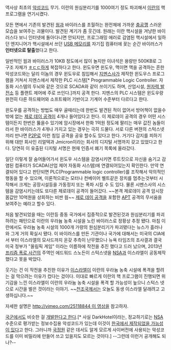 역사상 최초의 [[악성코드]] 무기.
이란의 원심분리기를 1000여기 정도 파괴해서 [[이란]]의 핵 프로그램을 연기시켰다.

모든 면에서 기존의 발견된 [[웜]]과 바이러스를 초월하는 완전체에 가까운 [[충공깽]] 스러운 모습을 보여주는 괴물이다.  발견된 계기가 좀 웃긴데. 원래는 이란 핵시설을 겨냥한 바이러스다 보니 인터넷에 돌아다니면 안되지만, 프로그래밍 에러로 감염된 핵시설에서 일하던 엔지니어가 핵시설에서 쓰던 [[USB 메모리]]를 자기집 컴퓨터에 꽂는 순간 바이러스가 '''인터넷으로 탈출'''했다고 한다.  

일반적인 웜과 바이러스가 10KB 정도에서 많이 놀지만 이녀석은 용량만 500KB로 그 구조 자체가 [[ㅎㄷㄷ]]하게 복잡하다고 한다. 윈도우면 윈도우, 맥이면 맥을 공격하는 흔한 악성코드와는 달리 이놈의 경우 윈도우로 침입해서 [[지멘스]]사가 제작한 윈도우스 프로그램을 거쳐서 지멘스에서 제작한 PLC 시스템[* Programmable Logic Controller. 자동화 시스템의 두뇌와 같은 것으로 SCADA와 같이 쓰이기도 하며, 산업시설, [[원자력 발전소]] 등 플랜트 제어에 주로 쓰인다.]까지 공격 한다. 지멘스의 PLC 시스템은 윈도우랑 완전히 다른 하드웨어와 소프트웨어 기반이고 기계어 수준부터 다르다고 한다.

윈도우를 공격하는 방법도 매우 골때리는데 한번도 발견된 적이 없어서 방어책이 없을수 밖에 없는 [[제로 데이 공격]]이 4개나 들어있다고 한다. 이 제로데이 공격의 경우 어떤 시스템이든지 한번은 뚫을수 있기에 암시장에서 한화 1억원 정도에 팔리는 매우 값진 놈들이라서 한 바이러스가 4개나 가지고 있는 경우는 극히 드물다. 서로 다른 버젼의 스턱스넷끼리 만나면 [[P2P]]로 이런 침입 공격을 공유 할수도 있다고 한다. 거기다 감지를 피하기 위해 대만 회사인 리얼텍과 Jmicron이라는 회사의 디지털 서명까지 갖고 있었다고 한다. 당연히 이 유출된 디지털 서명은 현재 인증서 폐기 목록에 올라갔다. 

일단 이렇게 잘 숨어들어가서 윈도우 시스템을 감염시키면 루트킷으로 자신을 숨기고 감염된 컴퓨터가 SCADA(산업 제어 자동화 시스템)에 연결되어있는지 확인한다. 만약 연결되어 있다고 판단되면 PLC(Programmable logic controller)를 조작해서 악의적인 행동을 할 수 있으며, 이론적으로는 모터나 컨베이어 벨트같은 장치를 멈추는것부터 시작해서 크게는 공장시설등을 가동정지 또는 폭파 시킬 수 도 있다. 물론 시멘스사의 시스템을 감염시키는데도 또다른 제로데이 공격이 들어갔다.  ~~본격 제로데이 공격 암시장 몸값만 10억원을 상회하는 비싼 웜~~ [[제로 데이 공격]]을 포함한 [[APT]] 공격의 무서움을 보여주는 예라고 할수 있다.

처음 발견되었을 때는 이란등 중동 국가에서 집중적으로 발견된것과 원심분리기를 파괴하려는 패턴으로 이란의 우라늄 농축 시설을 노린 바이러스로 정황상 추정 됐다. 마침 이란에서도 우라늄 농축 시설의 1000개 가량의 원심분리기가 파괴됐다는 뉴스가 흘러나와 그게 거의 확실시 됐다. 이 바이러스를 만든 기관이나 국가에 대해서는 미국의 CIA에서 부터 이스라엘의 모사드까지 온갖 추측이 난무했으나 뉴욕 타임즈의 조사결과 결국 미국 정부가 "올림픽 게임" 이라는 이름하에 작전을 추진 했다고 드러 났으며, 2013년 [[프리즘 폭로 사건]]의 주역인 에드워드 스노든이 스턱스넷을 [[NSA]]과 이스라엘이 공동제작했다고 못을 박았다.

웃기는 건 이 작전을 추진한 이유가 [[이스라엘]]이 이란의 우라늄 농축 시설에 폭격을 할려는 걸 막으려는 이유가 컸다는 겄이다.  이대로 빠르게 이란의 핵 프로그램이 진행되면 위기감을 느낀 이스라엘이 이란의 우라늄 농축 시설을 폭격 할 가능성이 높으니 스턱스 넷으로 시간을 벌은 것이라는 이야기.  ~~[[천조국]]께서는 오늘도 동생 이스라엘 달래려고 고생하십니다.~~

자세한 설명은 [[http://vimeo.com/25118844 이 영상]]을 참고하자.

[[국군]]에서도 비슷한 걸 [http://military.asiae.co.kr/view.htm?uid=2014021910121593935 개발한다고 한다].[* 사실 DarkHotel이라는, 정교하기로는 [[NSA]] 수준으로 평가받는 정보수집용 악성코드가 있는데 이것이 [http://www.wired.com/2014/11/darkhotel-malware/ 한국에서 제작되었을 가능성이 있다]고 한다. 그러니까 [[국가정보원|국정원]] 같은 데서도 알게 모르게 사이버전에 사용되는 악성코드를 이미 비밀리에 만들어 쓰고 있을지도 모르는 것이다.] --그런데 이런거 공개해도 되나?--
